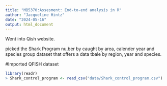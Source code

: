 ```yaml
---
title: "MB5370:Assesment: End-to-end analysis in R"
author: "Jacqueline Hintz"
date: "2024-05-16"
output: html_document
---
```


Went into Qish website.

picked the Shark Program nu,ber by caught by area, calender year and species group dataset that offers a data tbale by region, year and species. 

#Imported QFISH dataset
```r
library(readr)
> Shark_control_program <- read_csv("data/Shark_control_program.csv")
```
